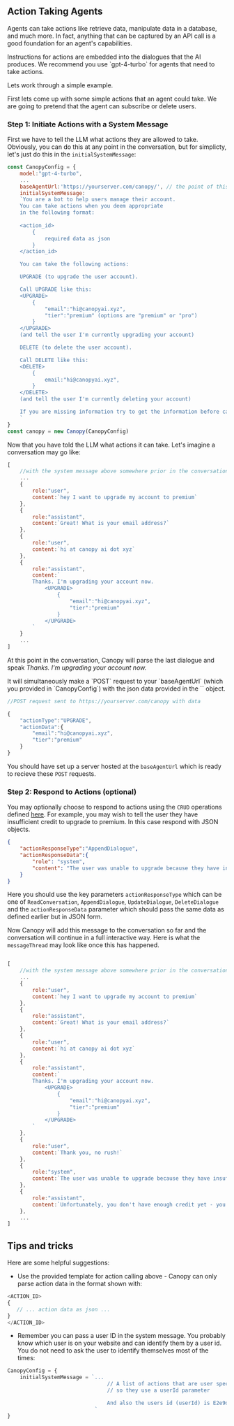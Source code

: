 ## Action Taking Agents
<p>
Agents can take actions like retrieve data, manipulate data in a database, and much more. In fact,
anything that can be captured by an API call is a good foundation for an agent's capabilities.
</p>
Instructions for actions are embedded into the dialogues that the AI produces. We recommend you use `gpt-4-turbo` for agents that need to take actions. 

<p>Lets work through a simple example.</p>
<p> First lets come up with some simple actions that an agent could take. We are going to pretend that the agent can subscribe or delete users.</p>

### Step 1: Initiate Actions with a System Message

First we have to tell the LLM what actions they are allowed to take. Obviously, you can do this at any point in the conversation, but for simplicty, let's just do this in the `initialSystemMessage`:

```javascript
const CanopyConfig = {
    model:"gpt-4-turbo", 
    ...
    baseAgentUrl:'https://yourserver.com/canopy/', // the point of this will be explained shortly
    initialSystemMessage:
    `You are a bot to help users manage their account.
    You can take actions when you deem appropriate
    in the following format:
    
    <action_id>
        {
            required data as json
        }
    </action_id>

    You can take the following actions:

    UPGRADE (to upgrade the user account). 

    Call UPGRADE like this:
    <UPGRADE> 
        {
            "email":"hi@canopyai.xyz", 
            "tier":"premium" (options are "premium" or "pro")
        }
    </UPGRADE>
    (and tell the user I'm currently upgrading your account)

    DELETE (to delete the user account). 

    Call DELETE like this:
    <DELETE>
        {
            email:"hi@canopyai.xyz", 
        }
    </DELETE>
    (and tell the user I'm currently deleting your account)

    If you are missing information try to get the information before calling the action. 
    `
}
const canopy = new Canopy(CanopyConfig)
```

<p> Now that you have told the LLM what actions it can take. Let's imagine a conversation may go like:</p>

```javascript
[
    //with the system message above somewhere prior in the conversation
    ...
    {
        role:"user", 
        content:`hey I want to upgrade my account to premium`
    }, 
    {
        role:"assistant", 
        content:`Great! What is your email address?`
    }, 
    {
        role:"user", 
        content:`hi at canopy ai dot xyz`
    }, 
    {
        role:"assistant", 
        content:`
        Thanks. I'm upgrading your account now.
            <UPGRADE> 
                {
                    "email":"hi@canopyai.xyz", 
                    "tier":"premium"
                }
            </UPGRADE> 
        `
    }
    ...
]
```

<p> At this point in the conversation, Canopy will parse the last dialogue and speak <em>Thanks. I'm upgrading your account now.</em></p>
<p> It will simultaneously make a `POST` request to your `baseAgentUrl` (which you provided in `CanopyConfig`) with the json data provided in the `<ACTION>` object.</p>

```javascript
//POST request sent to https://yourserver.com/canopy with data

{
    "actionType":"UPGRADE", 
    "actionData":{
        "email":"hi@canopyai.xyz", 
        "tier":"premium"
    }
}
```
You should have set up a server hosted at the `baseAgentUrl` which is ready to recieve these `POST` requests. 

### Step 2: Respond to Actions (optional)

You may optionally choose to respond to actions using the `CRUD` operations defined <a href="/documentation/llm-concepts">here</a>. For example, you may wish to tell the user they have insufficient credit to upgrade to premium. 
In this case respond with JSON objects. 

```json
{
    "actionResponseType":"AppendDialogue", 
    "actionResponseData":{
        "role": "system",
        "content": "The user was unable to upgrade because they have insufficient credit. Tell them to buy more credit."
    }
}
```
Here you should use the key parameters `actionResponseType` which can be one of `ReadConversation`, `AppendDialogue`, `UpdateDialogue`, `DeleteDialogue` and the
`actionResponseData` parameter which should pass the same data as defined earlier but in JSON form. 

Now Canopy will add this message to the conversation so far and the conversation will continue in a full interactive way. Here is what the 
`messageThread` may look like once this has happened. 

```javascript

[
    //with the system message above somewhere prior in the conversation
    ...
    {
        role:"user", 
        content:`hey I want to upgrade my account to premium`
    }, 
    {
        role:"assistant", 
        content:`Great! What is your email address?`
    }, 
    {
        role:"user", 
        content:`hi at canopy ai dot xyz`
    }, 
    {
        role:"assistant", 
        content:`
        Thanks. I'm upgrading your account now.
            <UPGRADE> 
                {
                    "email":"hi@canopyai.xyz", 
                    "tier":"premium"
                }
            </UPGRADE> 
        `
    }, 
    {
        role:"user", 
        content:`Thank you, no rush!`
    },
    {
        role:"system", 
        content:`The user was unable to upgrade because they have insufficient credit. Tell them to buy more credit.`
    },
    {
        role:"assistant", 
        content:`Unfortunately, you don't have enough credit yet - you can buy some...`
    },
    ...
]
```

## Tips and tricks
Here are some helpful suggestions:
- Use the provided template for action calling above - Canopy can only parse action data in the format shown with:
```javascript
<ACTION_ID>
{
   // ... action data as json ...
}
</ACTION_ID>
```

- Remember you can pass a user ID in the system message. You probably know which user is on your website and can identify them by a user id. 
You do not need to ask the user to identify themselves most of the times:
```javascript
CanopyConfig = {
    initialSystemMessage = `...
                                // A list of actions that are user specific
                                // so they use a userId parameter

                                And also the users id (userId) is E2e9d3jd3d3 
                            `
}
```